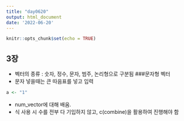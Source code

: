```yaml
---
title: "day0620"
output: html_document
date: '2022-06-20'
---
```


```r
knitr::opts_chunk$set(echo = TRUE)
```

## 3장
- 벡터의 종류 : 숫자, 정수, 문자, 범주, 논리형으로 구분됨
###문자형 벡터
- 문자 넣을때는 큰 따음표를 넣고 입력
```r
a <- "1"
```

- num_vector에 대해 배움.
- 식 사용 시 수를 전부 다 기입하지 않고, c(combine)을 활용하여 진행해야 함

